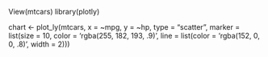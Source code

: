 View(mtcars)
library(plotly)

chart <- plot_ly(mtcars, x = ~mpg, y = ~hp, type = "scatter", marker = list(size = 10,
                       color = 'rgba(255, 182, 193, .9)',
                       line = list(color = 'rgba(152, 0, 0, .8)',
                                   width = 2)))